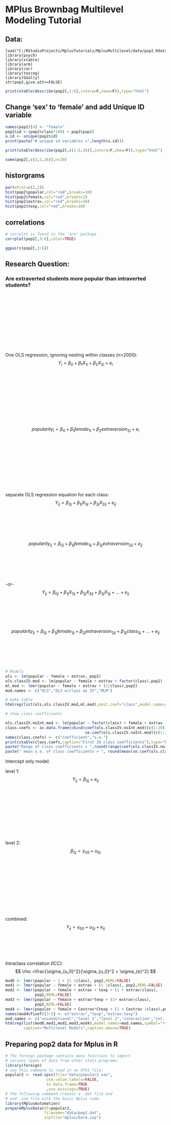 # MPlus Brownbag Multilevel Modeling Tutorial

## Data:

```rdata
load("C:/RStudioProjects/MplusTutorials/MplusMultilevel/data/pop2.Rdata")
library(psych)
library(xtable)
library(arm)
library(car)
library(texreg)
library(GGally)
str(pop2,give.attr=FALSE)
```


```r

print(xtable(describe(pop2[,1:6],interp=F,skew=F)),type="html")

```

## Change 'sex' to 'female' and add Unique ID variable 

```r
names(pop2)[4] <- "female"
pop2$id <-(pop2$class*100) + pop2$pupil
u.id <- unique(pop2$id)
print(paste("# unique id variables =",length(u.id)))
```


```r

print(xtable(describe(pop2[,c(1:6,16)],interp=F,skew=F)),type="html")
```

```r
some(pop2[,c(2,1,16)],n=20)

```

## historgrams

```r
par(mfcol=c(2,2))
hist(pop2$popular,col="red",breaks=10)
hist(pop2$female,col="red",breaks=2)
hist(pop2$extrav,col="red",breaks=10)
hist(pop2$texp,col="red",breaks=10)
```

## correlations

```r
# corrplot is found in the 'arm' package
corrplot(pop2[,3:6],color=TRUE)
```

```r
ggpairs(pop2[,3:6])
```


## Research Question:


### Are extraverted students more popular than intraverted students?
<br />
<br />
<br />
<br />
<br />
<br />
<br />
<br />
<br />
<br />

One OLS regression, ignoring nesting within classes (n=2000):
$$
Y_{i}=\beta_{0} + \beta_{1} X_{1i} + \beta_{2} X_{2i} + e_{i}
$$
<br />
<br />
<br />
<br />
<br />
<br />
<br />
<br />
<br />
<br />
$$
popularity_{i}=\beta_{0} + \beta_{1} female_{1i} + \beta_{2} extraversion_{2i} + e_{i}
$$

<br />
<br />
<br />
<br />
<br />
<br />
<br />
<br />
<br />
<br />
separate OLS regression equation for each class:
$$
Y_{ij}=\beta_{0j} + \beta_{1j}X_{1ij} + \beta_{2j}X_{2ij} + e_{ij}
$$
<br />
<br />
<br />
<br />
<br />

$$
popularity_{ij}=\beta_{0j} + \beta_{1j}female_{1ij} + \beta_{2j}extraversion_{2ij} + e_{ij}
$$
<br />
<br />
<br />
<br />
<br />

 -or-
 $$
Y_{ij}=\beta_{0j} + \beta_{1j}X_{1ij} + \beta_{2j}X_{2ij} + \beta_{3j}X_{3j} + ... + e_{ij}
$$
<br />
<br />
<br />
<br />
<br />
 $$
popularity_{ij}=\beta_{0j} + \beta_{1j}female_{1ij} + \beta_{2j}extraversion_{2ij}  + \beta_{3j}class_{3j} + ... + e_{ij}
$$
<br />
<br />
<br />
<br />
<br />

```r


# Models
ols <- lm(popular ~ female + extrav, pop2)
ols.classIV.mod <- lm(popular ~ female + extrav + factor(class),pop2)
ml.mod <- lmer(popular ~ female + extrav + (1|class),pop2)
mod.names <- c("OLS","OLS w/class as IV","MLM")

# make table
htmlreg(list(ols,ols.classIV.mod,ml.mod),omit.coef="class",model.names=mod.names)

# show class coefficients

ols.classIV.noInt.mod <- lm(popular ~ factor(class) + female + extrav - 1,pop2)
class.coefs <- as.data.frame(cbind(coef(ols.classIV.noInt.mod)[c(1:20)],
                                   se.coef(ols.classIV.noInt.mod)[c(1:20)]))
names(class.coefs) <- c("coefficient","s.e.")
print(xtable(class.coefs,caption="First 20 class coefficients"),type="html")
paste("Range of class coefficients = ",round(range(coef(ols.classIV.noInt.mod)[1:100])[1],2)," to ",round(range(coef(ols.classIV.noInt.mod)[1:100])[2],2) )
paste(" mean s.e. of class coefficients = ", round(mean(se.coef(ols.classIV.noInt.mod)[1:100]),2))
```


Intercept only model:

level 1: 
$$
Y_{ij}=\beta_{0j}+e_{ij}
$$
<br />
<br />
<br />
<br />
<br />
<br />
<br />
<br />
<br />
<br />
level 2:
$$
\beta_{0j}=\gamma_{00}+u_{0j}
$$
<br />
<br />
<br />
<br />
<br />
<br />
<br />
<br />
<br />
<br />

combined:
$$
Y_{ij}=\gamma_{00}+u_{0j} + e_{ij}
$$
<br />
<br />
<br />
<br />
<br />
Intraclass correlation (ICC):
$$ 
\rho =\frac{\sigma_{u_0}^2}{\sigma_{u_0}^2 + \sigma_{e}^2}
$$


```r
mod0 <- lmer(popular ~ 1 + (1 |class), pop2,REML=FALSE)
mod1 <- lmer(popular ~ female + extrav + (1 |class), pop2,REML=FALSE)
mod2 <- lmer(popular ~ female + extrav + texp + (1 + extrav|class),
             pop2,REML=FALSE)
mod3 <- lmer(popular ~ female + extrav*texp + (1+ extrav|class),
             pop2,REML=FALSE)
mod4 <- lmer(popular ~ female + Cextrav*Ctexp + (1 + Cextrav |class),pop2, REML=F)
names(mod4@fixef)[3:5] <- c("extrav","texp","extrav:texp")
mod.names <- c("unconditional","level 1","level 2","interaction","int. vars. centered")
htmlreg(list(mod0,mod1,mod2,mod3,mod4),model.names=mod.names,symbol="+",
        caption="Multilevel Models",caption.above=TRUE)
```


## Preparing pop2 data for Mplus in R
```r
# The foreign package contains many functions to import
# various types of data from other stats programs.
library(foreign)
# use this command to read in an SPSS file:
popular2 <- read.spss(file="data/popular2.sav",
                  use.value.labels=FALSE,
                  to.data.frame=TRUE
                  ,use.missings=TRUE) 
# The following command creates a .dat file and
# and .inp file with the basic Mplus code.
library(MplusAutomation)
prepareMplusData(df=popular2,
                 filename="data/pop2.dat",      
                 inpfile="mplus/bare.inp")
```

